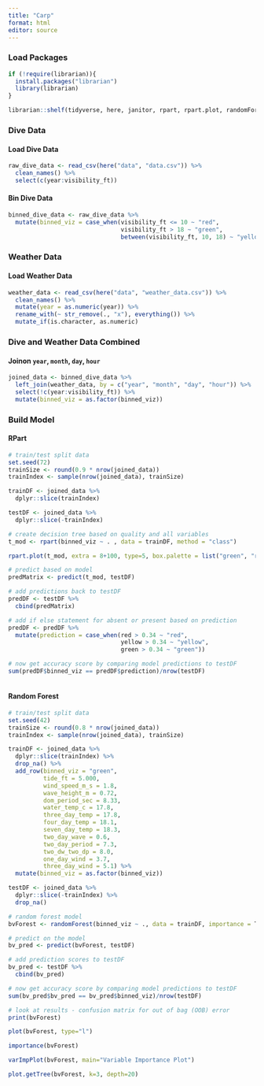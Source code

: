 ```yaml
---
title: "Carp"
format: html
editor: source
---
```


### Load Packages
```r
if (!require(librarian)){
  install.packages("librarian")
  library(librarian)
}

librarian::shelf(tidyverse, here, janitor, rpart, rpart.plot, randomForest, xgboost, reprtree)
```

### Dive Data 

#### Load Dive Data
```r

raw_dive_data <- read_csv(here("data", "data.csv")) %>% 
  clean_names() %>% 
  select(c(year:visibility_ft))


```

#### Bin Dive Data
```r

binned_dive_data <- raw_dive_data %>% 
  mutate(binned_viz = case_when(visibility_ft <= 10 ~ "red",
                                visibility_ft > 18 ~ "green",
                                between(visibility_ft, 10, 18) ~ "yellow"))
```

### Weather Data

#### Load Weather Data
```r

weather_data <- read_csv(here("data", "weather_data.csv")) %>% 
  clean_names() %>% 
  mutate(year = as.numeric(year)) %>% 
  rename_with(~ str_remove(., "x"), everything()) %>% 
  mutate_if(is.character, as.numeric)

```


### Dive and Weather Data Combined 

#### Joinon `year`, `month`, `day`, `hour`
```r

joined_data <- binned_dive_data %>% 
  left_join(weather_data, by = c("year", "month", "day", "hour")) %>% 
  select(!c(year:visibility_ft)) %>% 
  mutate(binned_viz = as.factor(binned_viz))

```


### Build Model

#### RPart
```r

# train/test split data
set.seed(72)
trainSize <- round(0.9 * nrow(joined_data))
trainIndex <- sample(nrow(joined_data), trainSize)

trainDF <- joined_data %>% 
  dplyr::slice(trainIndex) 

testDF <- joined_data %>% 
  dplyr::slice(-trainIndex)

# create decision tree based on quality and all variables
t_mod <- rpart(binned_viz ~ . , data = trainDF, method = "class")

rpart.plot(t_mod, extra = 8+100, type=5, box.palette = list("green", "red", "yellow"))

# predict based on model
predMatrix <- predict(t_mod, testDF)

# add predictions back to testDF
predDF <- testDF %>% 
  cbind(predMatrix)

# add if else statement for absent or present based on prediction
predDF <- predDF %>% 
  mutate(prediction = case_when(red > 0.34 ~ "red",
                                yellow > 0.34 ~ "yellow",
                                green > 0.34 ~ "green"))

# now get accuracy score by comparing model predictions to testDF
sum(predDF$binned_viz == predDF$prediction)/nrow(testDF)
  

```

#### Random Forest
```r

# train/test split data
set.seed(42)
trainSize <- round(0.8 * nrow(joined_data))
trainIndex <- sample(nrow(joined_data), trainSize)

trainDF <- joined_data %>% 
  dplyr::slice(trainIndex) %>% 
  drop_na() %>% 
  add_row(binned_viz = "green", 
          tide_ft = 5.000, 
          wind_speed_m_s = 1.8,
          wave_height_m = 0.72,
          dom_period_sec = 8.33,
          water_temp_c = 17.8,
          three_day_temp = 17.8,
          four_day_temp = 18.1,
          seven_day_temp = 18.3,
          two_day_wave = 0.6,
          two_day_period = 7.3,
          two_dw_two_dp = 8.0,
          one_day_wind = 3.7,
          three_day_wind = 5.1) %>% 
  mutate(binned_viz = as.factor(binned_viz))

testDF <- joined_data %>% 
  dplyr::slice(-trainIndex) %>% 
  drop_na()

# random forest model
bvForest <- randomForest(binned_viz ~ ., data = trainDF, importance = T, ntree=500)

# predict on the model
bv_pred <- predict(bvForest, testDF)

# add prediction scores to testDF
bv_pred <- testDF %>% 
  cbind(bv_pred)

# now get accuracy score by comparing model predictions to testDF
sum(bv_pred$bv_pred == bv_pred$binned_viz)/nrow(testDF)

# look at results - confusion matrix for out of bag (OOB) error
print(bvForest)

plot(bvForest, type="l")

importance(bvForest)

varImpPlot(bvForest, main="Variable Importance Plot")

plot.getTree(bvForest, k=3, depth=20)


```


